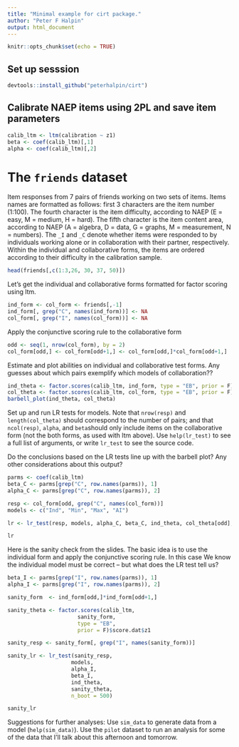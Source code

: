 ```yaml
---
title: "Minimal example for cirt package."
author: "Peter F Halpin"
output: html_document
---
```


```r
knitr::opts_chunk$set(echo = TRUE)
```

## Set up sesssion

```r
devtools::install_github("peterhalpin/cirt")
```

## Calibrate NAEP items using 2PL and save item parameters

```r
calib_ltm <- ltm(calibration ~ z1)
beta <- coef(calib_ltm)[,1]
alpha <- coef(calib_ltm)[,2]
```

# The `friends` dataset
Item responses from 7 pairs of friends working on two sets of items. Items names are formatted as follows: first 3 characters are the item number (1:100). The fourth character is the item difficulty, according to NAEP (E = easy, M = medium, H = hard). The fifth character is the item content area, according to NAEP (A = algebra, D = data, G = graphs, M = measurement, N = numbers). The `_I` and `_C ` denote whether items were responded to by individuals working alone or in collaboration with their partner, respectively. Within the individual and collaborative forms, the items are ordered according to their difficulty in the calibration sample. 

```r
head(friends[,c(1:3,26, 30, 37, 50)])
```

Let's get the individual and collaborative forms formatted for factor scoring using ltm. 
```r
ind_form <- col_form <- friends[,-1]
ind_form[, grep("C", names(ind_form))] <- NA
col_form[, grep("I", names(col_form))] <- NA
```

Apply the conjunctive scoring rule to the collaborative form
```r
odd <- seq(1, nrow(col_form), by = 2)
col_form[odd,] <- col_form[odd+1,] <- col_form[odd,]*col_form[odd+1,]
```

Estimate and plot abilities on individual and collaborative test forms. Any guesses about which pairs exemplify which models of collaboration?? 

```r
ind_theta <- factor.scores(calib_ltm, ind_form, type = "EB", prior = F)$score.dat$z1
col_theta <- factor.scores(calib_ltm, col_form, type = "EB", prior = F)$score.dat$z1
barbell_plot(ind_theta, col_theta)
```


Set up and run LR tests for models. Note that  `nrow(resp)` and `length(col_theta)` should correspond to the number of pairs; and that `ncol(resp)`, `alpha`, and `beta`should only include items on the collaborative form (not the both forms, as used with ltm above). Use `help(lr_test)` to see a full list of arguments, or write  `lr_test` to see the source code. 

Do the conclusions based on the LR tests line up with the barbell plot? Any other considerations about this output?  

```r
parms <- coef(calib_ltm)
beta_C <- parms[grep("C", row.names(parms)), 1]
alpha_C <- parms[grep("C", row.names(parms)), 2]

resp <- col_form[odd, grep("C", names(col_form))]
models <- c("Ind", "Min", "Max", "AI")

lr <- lr_test(resp, models, alpha_C, beta_C, ind_theta, col_theta[odd], n_boot = 500)

lr
```


Here is the sanity check from the slides. The basic idea is to use the individual form and apply the conjunctive scoring rule. In this case We know the individual model must be correct -- but what does the LR test tell us? 

```r

beta_I <- parms[grep("I", row.names(parms)), 1]
alpha_I <- parms[grep("I", row.names(parms)), 2]

sanity_form  <- ind_form[odd,]*ind_form[odd+1,]

sanity_theta <- factor.scores(calib_ltm, 
                      sanity_form, 
                      type = "EB", 
                      prior = F)$score.dat$z1

sanity_resp <- sanity_form[, grep("I", names(sanity_form))]

sanity_lr <- lr_test(sanity_resp, 
                    models, 
                    alpha_I, 
                    beta_I, 
                    ind_theta, 
                    sanity_theta, 
                    n_boot = 500)

sanity_lr

```

Suggestions for further analyses: Use `sim_data` to generate data from a model (`help(sim_data)`). Use the `pilot` dataset to run an analysis for some of the data that I'll talk about this afternoon and tomorrow. 
